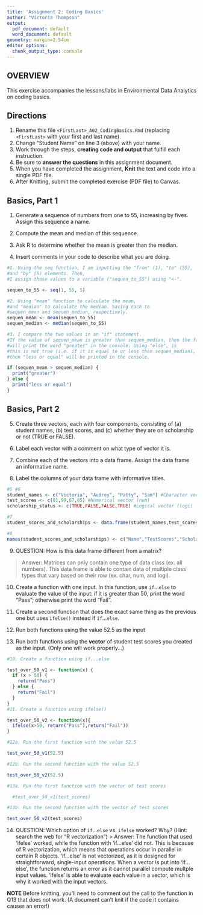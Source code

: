 ```yaml
---
title: 'Assignment 2: Coding Basics'
author: "Victoria Thompson"
output:
  pdf_document: default
  word_document: default
geometry: margin=2.54cm
editor_options:
  chunk_output_type: console
---
```


## OVERVIEW

This exercise accompanies the lessons/labs in Environmental Data Analytics on coding basics.

## Directions

1.  Rename this file `<FirstLast>_A02_CodingBasics.Rmd` (replacing `<FirstLast>` with your first and last name).
2.  Change "Student Name" on line 3 (above) with your name.
3.  Work through the steps, **creating code and output** that fulfill each instruction.
4.  Be sure to **answer the questions** in this assignment document.
5.  When you have completed the assignment, **Knit** the text and code into a single PDF file.
6.  After Knitting, submit the completed exercise (PDF file) to Canvas.

## Basics, Part 1

1.  Generate a sequence of numbers from one to 55, increasing by fives. Assign this sequence a name.

2.  Compute the mean and median of this sequence.

3.  Ask R to determine whether the mean is greater than the median.

4.  Insert comments in your code to describe what you are doing.

```r
#1. Using the seq function, I am inputting the "from" (1), "to" (55),
#and "by" (5) elements. Then, 
#I assign those values to a variable ("sequen_to_55") using "<-".

sequen_to_55 <- seq(1, 55, 5)

#2. Using "mean" function to calculate the mean, 
#and "median" to calculate the median. Saving each to 
#sequen_mean and sequen_median, respectively.
sequen_mean <- mean(sequen_to_55)
sequen_median <- median(sequen_to_55)

#3. I compare the two values in an "if" statement. 
#If the value of sequen_mean is greater than sequen_median, then the function 
#will print the word "greater" in the console. Using "else", is
#this is not true (i.e. if it is equal to or less than sequen_median), 
#then "less or equal" will be printed in the console.

if (sequen_mean > sequen_median) {
  print("greater")
} else {
  print("less or equal")
}

```

## Basics, Part 2

5.  Create three vectors, each with four components, consisting of (a) student names, (b) test scores, and (c) whether they are on scholarship or not (TRUE or FALSE).

6.  Label each vector with a comment on what type of vector it is.

7.  Combine each of the vectors into a data frame. Assign the data frame an informative name.

8.  Label the columns of your data frame with informative titles.

```r
#5 #6 
student_names <- c("Victoria", "Audrey", "Patty", "Sam") #Character vector (char)
test_scores <- c(81,99,67,85) #Numerical vector (num)
scholarship_status <- c(TRUE,FALSE,FALSE,TRUE) #Logical vector (logi)

#7
student_scores_and_scholarships <- data.frame(student_names,test_scores,scholarship_status)

#8
names(student_scores_and_scholarships) <- c("Name","TestScores","ScholarshipStatus")

```

9.  QUESTION: How is this data frame different from a matrix?

> Answer: Matrices can only contain one type of data class (ex. all numbers). This data frame is able to contain data of multiple class types that vary based on their row (ex. char, num, and logi).

10. Create a function with one input. In this function, use `if`...`else` to evaluate the value of the input: if it is greater than 50, print the word "Pass"; otherwise print the word "Fail". 
11. Create a second function that does the exact same thing as the previous one but uses `ifelse()` instead if `if`...`else `. 

12. Run both functions using the value 52.5 as the input

13. Run both functions using the **vector** of student test scores you created as the input. (Only one will work properly...)

```r
#10. Create a function using if...else

test_over_50_v1 <- function(x) {
  if (x > 50) {
    return("Pass")
  } else {
    return("Fail")
  }
}
#11. Create a function using ifelse()

test_over_50_v2 <- function(x){
  ifelse(x>50, return("Pass"),return("Fail"))
}

#12a. Run the first function with the value 52.5

test_over_50_v1(52.5)

#12b. Run the second function with the value 52.5

test_over_50_v2(52.5)

#13a. Run the first function with the vector of test scores

  #test_over_50_v1(test_scores)

#13b. Run the second function with the vector of test scores

test_over_50_v2(test_scores)
```

14. QUESTION: Which option of `if`...`else` vs. `ifelse` worked? Why? (Hint: search the web for "R vectorization")
> Answer: The function that used 'ifelse' worked, while the function with 'if...else' did not. This is because of R vectorization, which means that operations occur in parallel in certain R objects. 'if...else' is not vectorized, as it is designed for straightforward, single-input operations. When a vector is put into 'if... else', the function returns an error as it cannot parallel compute multple input values. 'ifelse' is able to evaluate each value in a vector, which is why it worked with the input vectors.


**NOTE** Before knitting, you'll need to comment out the call to the function in Q13 that does not work. (A document can't knit if the code it contains causes an error!)